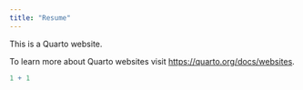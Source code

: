 ```yaml
---
title: "Resume"
---
```


This is a Quarto website.

To learn more about Quarto websites visit <https://quarto.org/docs/websites>.

```r
1 + 1
```
